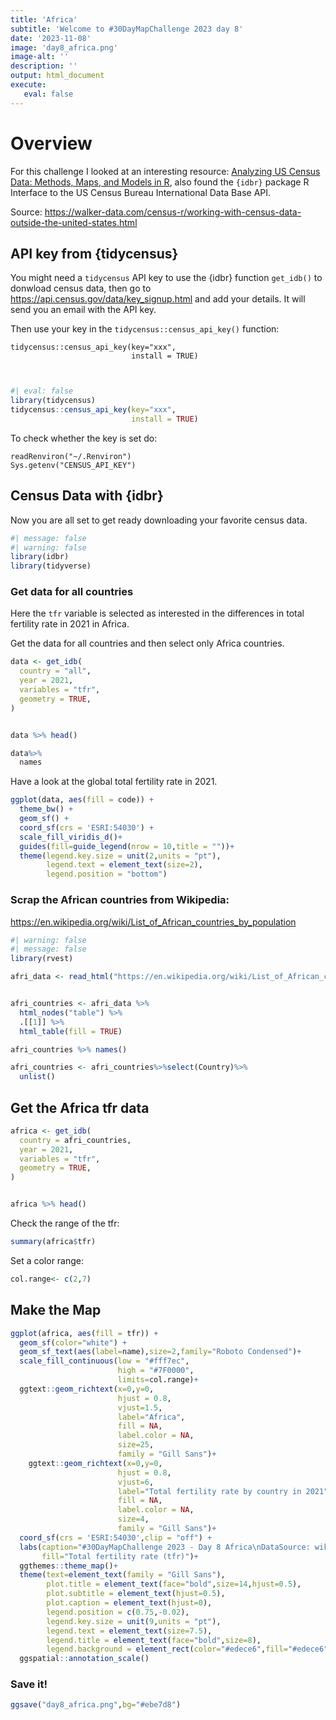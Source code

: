 ```yaml
---
title: 'Africa'
subtitle: 'Welcome to #30DayMapChallenge 2023 day 8'
date: '2023-11-08'
image: 'day8_africa.png'
image-alt: ''
description: ''
output: html_document
execute: 
   eval: false
---
```


# Overview

For this challenge I looked at an interesting resource: [Analyzing US Census Data: Methods, Maps, and Models in R](https://walker-data.com/census-r/working-with-census-data-outside-the-united-states.html?q=tfr#visualizing-idb-data), also found the `{idbr}` package R Interface to the US Census Bureau International Data Base API.


Source: 
<https://walker-data.com/census-r/working-with-census-data-outside-the-united-states.html>

## API key from {tidycensus}

You might need a `tidycensus` API key to use the {idbr} function `get_idb()` to donwload census data, then go to <https://api.census.gov/data/key_signup.html> and add your details. It will send you an email with the API key.

Then use your key in the `tidycensus::census_api_key()` function:

    tidycensus::census_api_key(key="xxx",
                               install = TRUE)
                               
                          
```r
#| eval: false
library(tidycensus)
tidycensus::census_api_key(key="xxx",
                           install = TRUE)
```


To check whether the key is set do:
    
    readRenviron("~/.Renviron")
    Sys.getenv("CENSUS_API_KEY")
    
## Census Data with {idbr}

Now you are all set to get ready downloading your favorite census data.   

```r
#| message: false
#| warning: false
library(idbr)
library(tidyverse)
```


### Get data for all countries

Here the `tfr` variable is selected as interested in the differences in total fertility rate in 2021 in Africa.

Get the data for all countries and then select only Africa countries.
```r
data <- get_idb(
  country = "all",
  year = 2021,
  variables = "tfr",
  geometry = TRUE,
)


data %>% head()
```


```r
data%>%
  names
```

Have a look at the global total fertility rate in 2021.
```r
ggplot(data, aes(fill = code)) + 
  theme_bw() + 
  geom_sf() + 
  coord_sf(crs = 'ESRI:54030') + 
  scale_fill_viridis_d()+
  guides(fill=guide_legend(nrow = 10,title = ""))+
  theme(legend.key.size = unit(2,units = "pt"),
        legend.text = element_text(size=2),
        legend.position = "bottom")
```


### Scrap the African countries from Wikipedia:
<https://en.wikipedia.org/wiki/List_of_African_countries_by_population>

```r
#| warning: false
#| message: false
library(rvest)
```

```r
afri_data <- read_html("https://en.wikipedia.org/wiki/List_of_African_countries_by_population")


afri_countries <- afri_data %>%
  html_nodes("table") %>%
  .[[1]] %>%
  html_table(fill = TRUE)

afri_countries %>% names()
```


```r
afri_countries <- afri_countries%>%select(Country)%>%
  unlist()
```

## Get the Africa tfr data

```r
africa <- get_idb(
  country = afri_countries,
  year = 2021,
  variables = "tfr",
  geometry = TRUE,
)


africa %>% head()
```


Check the range of the tfr:
```r
summary(africa$tfr)
```

Set a color range:
```r
col.range<- c(2,7)
```

## Make the Map

```r
ggplot(africa, aes(fill = tfr)) + 
  geom_sf(color="white") + 
  geom_sf_text(aes(label=name),size=2,family="Roboto Condensed")+
  scale_fill_continuous(low = "#fff7ec", 
                        high = "#7F0000",
                        limits=col.range)+
  ggtext::geom_richtext(x=0,y=0,
                        hjust = 0.8,
                        vjust=1.5,
                        label="Africa",
                        fill = NA, 
                        label.color = NA,
                        size=25,
                        family = "Gill Sans")+
    ggtext::geom_richtext(x=0,y=0,
                        hjust = 0.8,
                        vjust=6,
                        label="Total fertility rate by country in 2021",
                        fill = NA, 
                        label.color = NA,
                        size=4,
                        family = "Gill Sans")+
  coord_sf(crs = 'ESRI:54030',clip = "off") + 
  labs(caption="#30DayMapChallenge 2023 - Day 8 Africa\nDataSource: wikipedia & {idbr} package | Map @fgazzelloni\n\n'Scale on map varies by more than 10%, scale bar may be inaccurate' {ggspatial}",
       fill="Total fertility rate (tfr)")+
  ggthemes::theme_map()+
  theme(text=element_text(family = "Gill Sans"),
        plot.title = element_text(face="bold",size=14,hjust=0.5),
        plot.subtitle = element_text(hjust=0.5),
        plot.caption = element_text(hjust=0),
        legend.position = c(0.75,-0.02),
        legend.key.size = unit(9,units = "pt"),
        legend.text = element_text(size=7.5),
        legend.title = element_text(face="bold",size=8),
        legend.background = element_rect(color="#edece6",fill="#edece6"))+
  ggspatial::annotation_scale()

```


### Save it!
```r
ggsave("day8_africa.png",bg="#ebe7d8")
```

